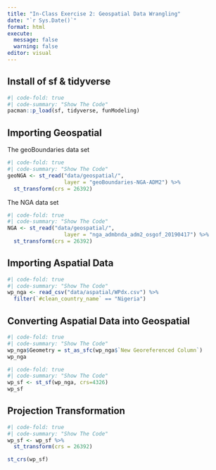 ```yaml
---
title: "In-Class Exercise 2: Geospatial Data Wrangling"
date: "`r Sys.Date()`"
format: html
execute:
  message: false
  warning: false
editor: visual
---
```


## Install of sf & tidyverse

```r
#| code-fold: true
#| code-summary: "Show The Code"
pacman::p_load(sf, tidyverse, funModeling)
```

## Importing Geospatial

The geoBoundaries data set

```r
#| code-fold: true
#| code-summary: "Show The Code"
geoNGA <- st_read("data/geospatial/",
                  layer = "geoBoundaries-NGA-ADM2") %>%
  st_transform(crs = 26392)
```

The NGA data set

```r
#| code-fold: true
#| code-summary: "Show The Code"
NGA <- st_read("data/geospatial/",
                  layer = "nga_admbnda_adm2_osgof_20190417") %>%
  st_transform(crs = 26392)
```

## Importing Aspatial Data

```r
#| code-fold: true
#| code-summary: "Show The Code"
wp_nga <- read_csv("data/aspatial/WPdx.csv") %>%
  filter(`#clean_country_name` == "Nigeria")
```

## Converting Aspatial Data into Geospatial

```r
#| code-fold: true
#| code-summary: "Show The Code"
wp_nga$Geometry = st_as_sfc(wp_nga$`New Georeferenced Column`)
wp_nga
```

```r
#| code-fold: true
#| code-summary: "Show The Code"
wp_sf <- st_sf(wp_nga, crs=4326)
wp_sf
```

## Projection Transformation

```r
#| code-fold: true
#| code-summary: "Show The Code"
wp_sf <- wp_sf %>%
  st_transform(crs = 26392)
```

```r
st_crs(wp_sf)
```
